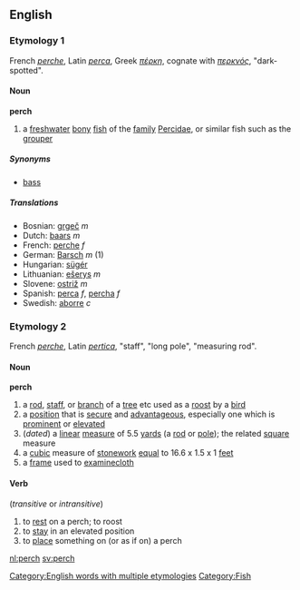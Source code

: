 ==English==

===Etymology 1===
French ''[[perche]]'', Latin ''[[perca]]'', Greek ''[[πέρκη]]'', cognate with ''[[περκνός]]'', "dark-spotted".

====Noun====
'''perch'''
# a [[freshwater]] [[bony]] [[fish]] of the [[family]] [[Percidae]], or similar fish such as the [[grouper]]

=====Synonyms=====
*[[bass]]

=====Translations=====
*Bosnian: [[grgeč]] ''m''
*Dutch: [[baars]] ''m''
*French: [[perche]] ''f''
*German: [[Barsch]] ''m'' (1)
*Hungarian: [[sügér]]
*Lithuanian: [[ešerys]] ''m''
*Slovene: [[ostriž]] ''m''
*Spanish: [[perca]] ''f'', [[percha]] ''f''
*Swedish: [[aborre]] ''c''

===Etymology 2===
French ''[[perche]]'', Latin ''[[pertica]]'', "staff", "long pole", "measuring rod".

====Noun====
'''perch'''
#a [[rod]], [[staff]], or [[branch]] of a [[tree]] etc used as a [[roost]] by a [[bird]]
#a [[position]] that is [[secure]] and [[advantageous]], especially one which is [[prominent]] or [[elevated]]
#(''dated'') a [[linear]] [[measure]] of 5.5 [[yards]] (a [[rod]] or [[pole]]); the related [[square]] measure
#a [[cubic]] measure of [[stonework]] [[equal]] to 16.6 x 1.5 x 1 [[feet]]
#a [[frame]] used to [[examine]][[cloth]]

====Verb====
{{En-infl-reg-consonant|perch||}} (''transitive'' or ''intransitive'')
# to [[rest]] on a perch; to roost
# to [[stay]] in an elevated position
# to [[place]] something on (or as if on) a perch

[[Category:English words with multiple etymologies]]
[[Category:Fish]]
[[nl:perch]]
[[sv:perch]]